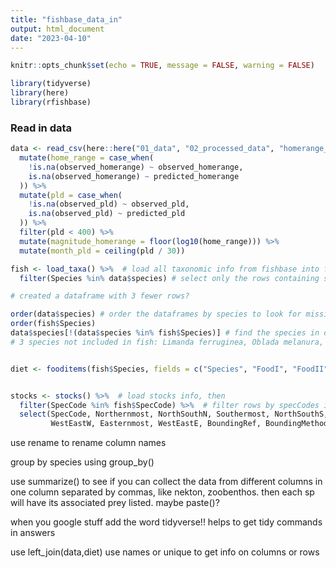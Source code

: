 ```yaml
---
title: "fishbase_data_in"
output: html_document
date: "2023-04-10"
---
```


```r
knitr::opts_chunk$set(echo = TRUE, message = FALSE, warning = FALSE)

library(tidyverse)
library(here)
library(rfishbase)

```



### Read in data

```r
data <- read_csv(here::here("01_data", "02_processed_data", "homerange_pld.csv")) %>%
  mutate(home_range = case_when(
    !is.na(observed_homerange) ~ observed_homerange,
    is.na(observed_homerange) ~ predicted_homerange
  )) %>%
  mutate(pld = case_when(
    !is.na(observed_pld) ~ observed_pld,
    is.na(observed_pld) ~ predicted_pld
  )) %>%
  filter(pld < 400) %>%
  mutate(magnitude_homerange = floor(log10(home_range))) %>%
  mutate(month_pld = ceiling(pld / 30))
```


```r

fish <- load_taxa() %>%  # load all taxonomic info from fishbase into fish, then
  filter(Species %in% data$species) # select only the rows containing species named in our homerange_pld data

# created a dataframe with 3 fewer rows?

order(data$species) # order the dataframes by species to look for missing species names
order(fish$Species)
data$species[!(data$species %in% fish$Species)] # find the species in data that are not included in fish
# 3 species not included in fish: Limanda ferruginea, Oblada melanura, Pennahia anea


diet <- fooditems(fish$Species, fields = c("Species", "FoodI", "FoodII", "FoodIII"))


stocks <- stocks() %>%  # load stocks info, then
  filter(SpecCode %in% fish$SpecCode) %>%  # filter rows by specCodes in fish, then
  select(SpecCode, Northernmost, NorthSouthN, Southermost, NorthSouthS, Westernmost,
         WestEastW, Easternmost, WestEastE, BoundingRef, BoundingMethod) # select columns


```


use rename to rename column names

group by species using group_by()

use summarize() to see if you can collect the data from different columns in one column separated by commas, like nekton, zoobenthos. then each sp will have its associated prey listed. maybe paste()?

when you google stuff add the word tidyverse!! helps to get tidy commands in answers

use left_join(data,diet)
use names or unique to get info on columns or rows


```r


```

